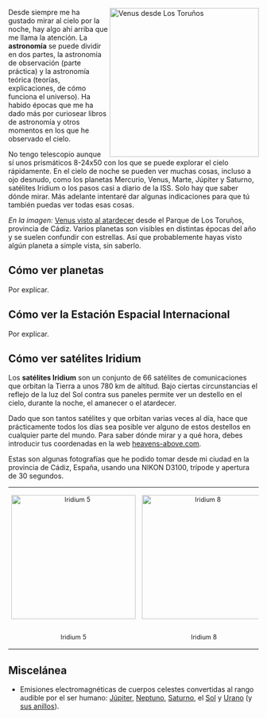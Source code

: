 {{header|1=Astronomía}}

<a href="images/venus-torunos.jpg"><img src="images/venus-torunos.jpg" width="300px" align="right" alt="Venus desde Los Toruños" /></a>

Desde siempre me ha gustado mirar al cielo por la noche, hay algo ahí arriba que me llama la atención. La <b>astronomía</b> se puede dividir en dos partes, la astronomía de observación (parte práctica) y la astronomía teórica (teorías, explicaciones, de cómo funciona el universo). Ha habido épocas que me ha dado más por curiosear libros de astronomía y otros momentos en los que he observado el cielo.

No tengo telescopio aunque sí unos prismáticos 8-24x50 con los que se puede explorar el cielo rápidamente. En el cielo de noche se pueden ver muchas cosas, incluso a ojo desnudo, como los planetas Mercurio, Venus, Marte, Júpiter y Saturno, satélites Iridium o los pasos casi a diario de la ISS. Solo hay que saber dónde mirar. Más adelante intentaré dar algunas indicaciones para que tú también puedas ver todas esas cosas.

''En la imagen:'' [http://www.flickr.com/photos/emijrp/9324673890/in/set-72157634713012976 Venus visto al atardecer] desde el Parque de Los Toruños, provincia de Cádiz. Varios planetas son visibles en distintas épocas del año y se suelen confundir con estrellas. Así que probablemente hayas visto algún planeta a simple vista, sin saberlo.

<!--
 https://www.youtube.com/watch?v=kzqod3r_LoA
 Aquí un paso de la ISS que grabé el 8 de agosto de 2003, con una cámara analógica. La ISS es visible varias veces a la semana desde prácticamente cualquier parte del mundo. (Consulta tu zona en heavens-above.com) 
 
-->

== Cómo ver planetas ==

Por explicar.

== Cómo ver la Estación Espacial Internacional ==

Por explicar.

== Cómo ver satélites Iridium ==

Los '''satélites Iridium''' son un conjunto de 66 satélites de comunicaciones que orbitan la Tierra a unos 780 km de altitud. Bajo ciertas circunstancias el reflejo de la luz del Sol contra sus paneles permite ver un destello en el cielo, durante la noche, el amanecer o el atardecer.

Dado que son tantos satélites y que orbitan varias veces al día, hace que prácticamente todos los días sea posible ver alguno de estos destellos en cualquier parte del mundo. Para saber dónde mirar y a qué hora, debes introducir tus coordenadas en la web [http://heavens-above.com heavens-above.com].

Estas son algunas fotografías que he podido tomar desde mi ciudad en la provincia de Cádiz, España, usando una NIKON D3100, trípode y apertura de 30 segundos.

<table align="center" style="text-align: center;font-size: 90%;">
<tr>
    <td valign="top" width="250px"><a href="images/iridium5.jpg"><img src="images/iridium5.jpg" width="250px" alt="Iridium 5" /></a></td>
    <td valign="top" width="250px"><a href="images/iridium8.jpg"><img src="images/iridium8.jpg" width="250px" alt="Iridium 8" /></a></td>
    <td valign="top" width="250px"><a href="images/iridium34.jpg"><img src="images/iridium34.jpg" width="250px" alt="Iridium 34" /></a></td>
    <td valign="top" width="250px"><a href="images/iridium61.jpg"><img src="images/iridium61.jpg" width="250px" alt="Iridium 61" /></a></td>
</tr>
<tr>
    <td valign="top"><p>Iridium 5</p></td>
    <td valign="top"><p>Iridium 8</p></td>
    <td valign="top"><p>Iridium 34</p></td>
    <td valign="top"><p>Iridium 61</p></td>
</tr>
</table>

== Miscelánea ==

* Emisiones electromagnéticas de cuerpos celestes convertidas al rango audible por el ser humano: [https://www.youtube.com/watch?v=e3fqE01YYWs Júpiter], [https://www.youtube.com/watch?v=rwnpXll_A_E Neptuno], [https://www.youtube.com/watch?v=Sh2-P8hG5-E Saturno], el [https://www.youtube.com/watch?v=GvMbUxqGuOc Sol] y [https://www.youtube.com/watch?v=80Ngl2RY8sA Urano] (y [https://www.youtube.com/watch?v=AxEa5KdPFRw sus anillos]).

{{footer}}
